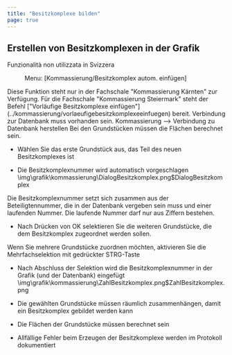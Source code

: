 ```yaml
---
title: "Besitzkomplexe bilden"
page: true
---
```

## Erstellen von Besitzkomplexen in der Grafik
<Success>
 <Bold> Funzionalit&#224; non utilizzata in Svizzera </Bold> 
</Success>

<GeoMapper> <Menu> Menu: [Kommassierung/Besitzkomplex autom. einfügen] </Menu> 

<Warning>
Diese Funktion steht nur in der Fachschale  &quot;Kommassierung K&#228;rnten&quot; zur Verf&#252;gung. 
F&#252;r die Fachschale &quot;Kommassierung Steiermark&quot; steht der Befehl   [&quot;Vorl&#228;ufige Besitzkomplexe einf&#252;gen&quot;](../kommassierung/vorlaeufigebesitzkomplexeeinfuegen)
 bereit.
</Warning>


<Success>
 Verbindung zur Datenbank muss vorhanden sein.
Kommassierung --&gt; Verbindung zu Datenbank herstellen 
</Success>

<Warning>
 Bei den Grundst&#252;cken m&#252;ssen die Fl&#228;chen berechnet sein. 
</Warning>



- W&#228;hlen Sie das erste Grundst&#252;ck aus, das Teil des neuen Besitzkomplexes ist

- Die Besitzkomplexnummer wird automatisch vorgeschlagen<Image>\img\grafik\kommassierung\DialogBesitzkomplex.png$DialogBesitzkomplex</Image>

<Success>
 Die Besitzkomplexnummer setzt sich zusammen aus der Beteiligtennummer, die in der Datenbank vergeben sein muss und einer laufenden Nummer. Die laufende Nummer darf nur aus Ziffern bestehen. 
</Success>


- Nach Dr&#252;cken von <Border> OK </Border>  selektieren Sie die weiteren Grundst&#252;cke, die dem Besitzkomplex zugeordnet werden sollen.



<Success>
Wenn Sie mehrere Grundst&#252;cke zuordnen m&#246;chten, aktivieren Sie die Mehrfachselektion mit gedr&#252;ckter STRG-Taste
</Success>



-  Nach Abschluss der Selektion wird die Besitzkomplexnummer in der Grafik (und der Datenbank) eingef&#252;gt<Image>\img\grafik\kommassierung\ZahlBesitzkomplex.png$ZahlBesitzkomplex.png</Image>

<Success>

- Die gew&#228;hlten Grundst&#252;cke m&#252;ssen r&#228;umlich zusammenh&#228;ngen, damit ein Besitzkomplex gebildet werden kann


- Die Fl&#228;chen der Grundst&#252;cke m&#252;ssen berechnet sein


- Allf&#228;llige Fehler beim Erzeugen der Besitzkomplexe werden im Protokoll dokumentiert 




</Success>


</GeoMapper>

